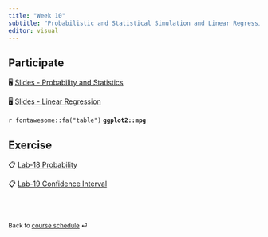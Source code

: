 ```yaml
---
title: "Week 10"
subtitle: "Probabilistic and Statistical Simulation and Linear Regression"
editor: visual
---
```


::: callout-important
:::

## Participate

🖥️ [Slides - Probability and Statistics](/slides/15-probstat.html)

🖥️ [Slides - Linear Regression](/slides/16-linear-reg.html)

`r fontawesome::fa("table")` **`ggplot2::mpg`**

## Exercise

📋 [Lab-18 Probability](/exercise/lab18-prob.html)

📋 [Lab-19 Confidence Interval](/exercise/lab19-ci.html)

<br><br>

::: {style="font-size: 0.875em;"}
Back to [course schedule](/ "Course schedule") ⏎
:::

